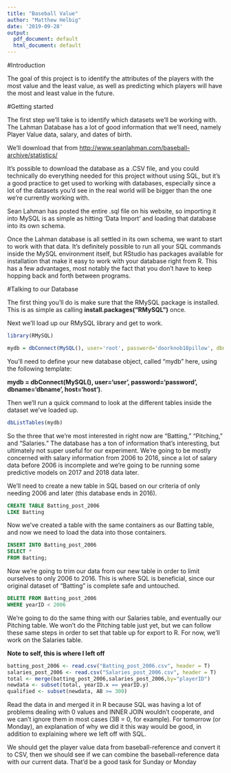 ```yaml
---
title: "Baseball Value"
author: "Matthew Helbig"
date: '2019-09-28'
output:
  pdf_document: default
  html_document: default
---
```


#Introduction

The goal of this project is to identify the attributes of the players with the most value and the least value,
as well as predicting which players will have the most and least value in the future.

#Getting started

The first step we'll take is to identify which datasets we'll be working with. The Lahman Database has a lot of good information that we'll need, namely Player Value data, salary, and dates of birth. 

We'll download that from <http://www.seanlahman.com/baseball-archive/statistics/>

It's possible to download the database as a .CSV file, and you could technically do everything needed for this project without using SQL, but it's a good practice to get used to working with databases, especially since a lot of the datasets you'd see in the real world will be bigger than the one we're currently working with.

Sean Lahman has posted the entire .sql file on his website, so importing it into MySQL is as simple as hitting 'Data Import' and loading that database into its own schema.

Once the Lahman database is all settled in its own schema, we want to start to work with that data. It's definitely possible to run all your SQL commands inside the MySQL environment itself, but RStudio has packages available for installation that make it easy to work with your database right from R. This has a few advantages, most notably the fact that you don't have to keep hopping back and forth between programs.

#Talking to our Database

The first thing you'll do is make sure that the RMySQL package is installed. This is as simple as calling **install.packages("RMySQL")** once.

Next we'll load up our RMySQL library and get to work.
```r
library(RMySQL)
```

```r
mydb = dbConnect(MySQL(), user='root', password='doorknob18pillow', dbname='Lahman2016', host='127.0.0.1')
```
You'll need to define your new database object, called "mydb" here, using the following template:

**mydb = dbConnect(MySQL(), user='user', password='password', dbname='dbname', host='host')**.


Then we'll run a quick command to look at the different tables inside the dataset we've loaded up.
```r
dbListTables(mydb)
```

So the three that we're most interested in right now are "Batting," "Pitching," and "Salaries." The database has a ton of information that's interesting, but ultimately not super useful for our experiment. We're going to be mostly concerned with salary information from 2006 to 2016, since a lot of salary data before 2006 is incomplete and we're going to be running some predictive models on 2017 and 2018 data later.

We'll need to create a new table in SQL based on our criteria of only needing 2006 and later (this database ends in 2016).

```sql
CREATE TABLE Batting_post_2006
LIKE Batting
```

Now we've created a table with the same containers as our Batting table, and now we need to load the data into those containers.

```sql
INSERT INTO Batting_post_2006
SELECT *
FROM Batting;
```

Now we're going to trim our data from our new table in order to limit ourselves to only 2006 to 2016. This is where SQL is beneficial, since our original dataset of "Batting" is complete safe and untouched.

```sql
DELETE FROM Batting_post_2006
WHERE yearID < 2006
```

We're going to do the same thing with our Salaries table, and eventually our Pitching table. We won't do the Pitching table just yet, but we can follow these same steps in order to set that table up for export to R. For now, we'll work on the Salaries table.


**Note to self, this is where I left off**
```r
batting_post_2006 <- read.csv("Batting_post_2006.csv", header = T)
salaries_post_2006 <- read.csv("Salaries_post_2006.csv", header = T)
total <- merge(batting_post_2006,salaries_post_2006,by="playerID")
newdata <- subset(total, yearID.x == yearID.y)
qualified <- subset(newdata, AB >= 300)
```

Read the data in and merged it in R because SQL was having a lot of problems dealing with 0 values and INNER JOIN wouldn't cooperate, and we can't ignore them in most cases (3B = 0, for example). For tomorrow (or Monday), an explanation of why we did it this way would be good, in addition to explaining where we left off with SQL.

We should get the player value data from baseball-reference and convert it to CSV, then we should see if we can combine the baseball-reference data with our current data. That'd be a good task for Sunday or Monday